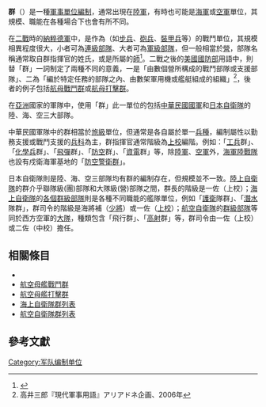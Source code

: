 {{军队编制}}

'''群'''（{{lang-en|Group}}）是一種[[軍事組織|軍事單位編制]]，通常出現在[[陸軍|陸軍]]，有時也可能是[[海軍|海軍]]或[[空軍|空軍]]單位，其規模、職能在各種場合下也會有所不同。

在[[二戰|二戰]]時的[[納粹德軍|納粹德軍]]中，{{Link-en|戰鬥群 (德意志國防軍)|Kampfgruppe|群}}是作為{{link-en|聯合兵種部隊|Combined arms}}（如[[步兵|步兵]]、[[砲兵|砲兵]]、[[裝甲兵|裝甲兵]]等）的戰鬥單位，其規模相異程度很大，小者可為[[連_(軍隊)|連級部隊]]、大者可為[[軍_(軍隊)|軍級部隊]]，但一般相當於[[營|營]]，部隊名稱通常取自群指揮官的姓氏，或是所屬的[[師_(軍隊)|師]]<ref>{{cite book | author = House, Jonathan M. | year = 2002 | title = Toward Combined Arms Warfare: A Survey of 20th-Century Tactics, Doctrine, and Organization | location = Us | publisher = University Press of the Pacific | url = http://cgsc.leavenworth.army.mil/carl/resources/csi/House/House.asp | ISBN =  | deadurl = yes | archiveurl = https://web.archive.org/web/20050405031752/http://cgsc.leavenworth.army.mil/carl/resources/csi/House/House.asp | archivedate = 2005-04-05 }}</ref>。二戰之後的[[美國國防部|美國國防部]]用語中，則替「群」一詞制定了兩種不同的意義，一是「由數個營所構成的戰鬥部隊或支援部隊」、二為「編於特定任務的部隊之內、由數架軍用機或艦艇組成的組織」<ref name="takai">高井三郎『現代軍事用語』アリアドネ企画、2006年</ref>，後者的例子包括[[航空母艦戰鬥群|航母戰鬥群]]或[[航空母艦打擊群|航母打擊群]]。

在[[亞洲|亞洲]]國家的軍隊中，使用「群」此一單位的包括[[中華民國國軍|中華民國國軍]]和[[日本自衛隊|日本自衛隊]]的陸、海、空三大部隊。

中華民國軍隊中的群相當於[[旅|旅級]]單位，但通常是各自屬於單一[[兵種|兵種]]，編制屬性以勤務支援或戰鬥支援的[[兵科|兵科]]為主，群指揮官通常階級為[[上校|上校]]編階。例如：「[[工兵|工兵]]群」、「[[化學戰|化學兵]]群」、「[[飛彈|飛彈]]群」、「[[防空砲|防空]]群」、「[[電子作戰|資電]]群」等，除[[中華民國陸軍|陸軍]]、[[中華民國空軍|空軍]]外，[[中華民國海軍陸戰隊|海軍陸戰隊]]也設有戍衛海軍基地的「[[海軍陸戰隊防空警衛群|防空警衛群]]」。

日本自衛隊則是陸、海、空三部隊均有群的編制存在，但規模並不一致。[[陸上自衛隊|陸上自衛隊]]的群介乎聯隊級(團)部隊和大隊級(營)部隊之間，群長的階級是一佐（上校）；[[海上自衛隊|海上自衛隊]]的[[海上自衛隊群列表|各個群級部隊]]則是各種不同職能的艦隊單位，例如「[[護衛艦|護衛]]隊群」、「[[潛水艇|潛水]]隊群」，群司令的階級是海將補（[[少將|少將]]）或一佐（[[上校|上校]]）；[[航空自衛隊|航空自衛隊]]的[[日本航空自衛隊群列表|群級部隊]]等同於西方空軍的[[大隊_(軍事航空)|大隊]]，種類包含「飛行群」、「[[航空自衛隊高射部隊|高射]]群」等，群司令由一佐（上校）或二佐（中校）擔任。

==相關條目==
*{{Link-en|戰鬥群|Battlegroup (army)}}
*[[航空母艦戰鬥群|航空母艦戰鬥群]]
*[[航空母艦打擊群|航空母艦打擊群]]
*[[海上自衛隊群列表|海上自衛隊群列表]]
*[[航空自衛隊群列表|航空自衛隊群列表]]

==參考文獻==
{{reflist}} 

[[Category:军队编制单位|Category:军队编制单位]]